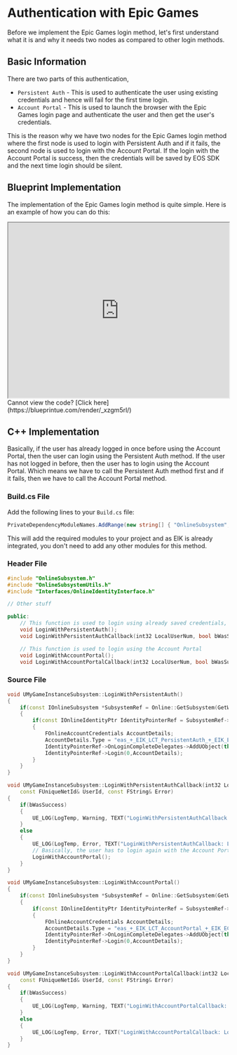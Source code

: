 # Authentication with Epic Games

Before we implement the Epic Games login method, let's first understand what it is and why it needs two nodes as compared to other login methods.

## Basic Information
There are two parts of this authentication, 

- `Persistent Auth` - This is used to authenticate the user using existing credentials and hence will fail for the first time login.
- `Account Portal` - This is used to launch the browser with the Epic Games login page and authenticate the user and then get the user's credentials.

This is the reason why we have two nodes for the Epic Games login method where the first node is used to login with Persistent Auth and if it fails, the second node is used to login with the Account Portal. If the login with the Account Portal is success, then the credentials will be saved by EOS SDK and the next time login should be silent.

## Blueprint Implementation

The implementation of the Epic Games login method is quite simple. Here is an example of how you can do this:

<iframe src="https://blueprintue.com/render/_xzgm5rl/" scrolling="no" allowfullscreen width="100%" height="400px"></iframe>
Cannot view the code? [Click here](https://blueprintue.com/render/_xzgm5rl/)

## C++ Implementation

Basically, if the user has already logged in once before using the Account Portal, then the user can login using the Persistent Auth method. If the user has not logged in before, then the user has to login using the Account Portal. Which means we have to call the Persistent Auth method first and if it fails, then we have to call the Account Portal method.

### Build.cs File

Add the following lines to your `Build.cs` file:

```c#
PrivateDependencyModuleNames.AddRange(new string[] { "OnlineSubsystem", "OnlineSubsystemUtils" });
```
This will add the required modules to your project and as EIK is already integrated, you don't need to add any other modules for this method.

### Header File

```cpp
#include "OnlineSubsystem.h"
#include "OnlineSubsystemUtils.h"
#include "Interfaces/OnlineIdentityInterface.h"

// Other stuff

public:
	// This function is used to login using already saved credentials, if the user has already logged in once before using the Account Portal.
	void LoginWithPersistentAuth();
	void LoginWithPersistentAuthCallback(int32 LocalUserNum, bool bWasSuccess, const FUniqueNetId& UserId, const FString& Error);

	// This function is used to login using the Account Portal
	void LoginWithAccountPortal();
	void LoginWithAccountPortalCallback(int32 LocalUserNum, bool bWasSuccess, const FUniqueNetId& UserId, const FString& Error);
```

### Source File

```cpp
void UMyGameInstanceSubsystem::LoginWithPersistentAuth()
{
	if(const IOnlineSubsystem *SubsystemRef = Online::GetSubsystem(GetWorld()))
	{
		if(const IOnlineIdentityPtr IdentityPointerRef = SubsystemRef->GetIdentityInterface())
		{
			FOnlineAccountCredentials AccountDetails;
			AccountDetails.Type = "eas_+_EIK_LCT_PersistentAuth_+_EIK_ECT_EPIC";
			IdentityPointerRef->OnLoginCompleteDelegates->AddUObject(this,&UMyGameInstanceSubsystem::LoginWithPersistentAuthCallback);
			IdentityPointerRef->Login(0,AccountDetails);
		}
	}
}

void UMyGameInstanceSubsystem::LoginWithPersistentAuthCallback(int32 LocalUserNum, bool bWasSuccess,
	const FUniqueNetId& UserId, const FString& Error)
{
	if(bWasSuccess)
	{
		UE_LOG(LogTemp, Warning, TEXT("LoginWithPersistentAuthCallback: Login was successful. UserID: %s"), *UserId.ToString());
	}
	else
	{
		UE_LOG(LogTemp, Error, TEXT("LoginWithPersistentAuthCallback: Login was not successful. Error: %s"), *Error);
		// Basically, the user has to login again with the Account Portal
		LoginWithAccountPortal();
	}
}

void UMyGameInstanceSubsystem::LoginWithAccountPortal()
{
	if(const IOnlineSubsystem *SubsystemRef = Online::GetSubsystem(GetWorld()))
	{
		if(const IOnlineIdentityPtr IdentityPointerRef = SubsystemRef->GetIdentityInterface())
		{
			FOnlineAccountCredentials AccountDetails;
			AccountDetails.Type = "eas_+_EIK_LCT_AccountPortal_+_EIK_ECT_EPIC";
			IdentityPointerRef->OnLoginCompleteDelegates->AddUObject(this,&UMyGameInstanceSubsystem::LoginWithAccountPortalCallback);
			IdentityPointerRef->Login(0,AccountDetails);
		}
	}
}

void UMyGameInstanceSubsystem::LoginWithAccountPortalCallback(int32 LocalUserNum, bool bWasSuccess,
	const FUniqueNetId& UserId, const FString& Error)
{
	if(bWasSuccess)
	{
		UE_LOG(LogTemp, Warning, TEXT("LoginWithAccountPortalCallback: Login was successful. UserID: %s"), *UserId.ToString());
	}
	else
	{
		UE_LOG(LogTemp, Error, TEXT("LoginWithAccountPortalCallback: Login was not successful. Error: %s"), *Error);
	}
}
```